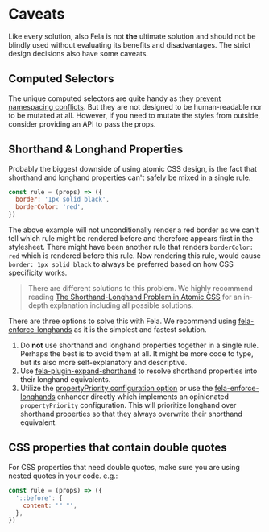 # Caveats

Like every solution, also Fela is not **the** ultimate solution and should not be blindly used without evaluating its benefits and disadvantages. The strict design decisions also have some caveats.

## Computed Selectors

The unique computed selectors are quite handy as they [prevent namespacing conflicts](intro/benefits#local-namespace). But they are not designed to be human-readable nor to be mutated at all. However, if you need to mutate the styles from outside, consider providing an API to pass the props.

## Shorthand & Longhand Properties

Probably the biggest downside of using atomic CSS design, is the fact that shorthand and longhand properties can't safely be mixed in a single rule.

```javascript nocopy
const rule = (props) => ({
  border: '1px solid black',
  borderColor: 'red',
})
```

The above example will not unconditionally render a red border as we can't tell which rule might be rendered before and therefore appears first in the stylesheet. There might have been another rule that renders `borderColor: red` which is rendered before this rule. Now rendering this rule, would cause `border: 1px solid black` to always be preferred based on how CSS specificity works.

> There are different solutions to this problem. We highly recommend reading [The Shorthand-Longhand Problem in Atomic CSS](https://weser.io/blog/the-shorthand-longhand-problem-in-atomic-css) for an in-depth explanation including all possible solutions.

There are three options to solve this with Fela. We recommend using [fela-enforce-longhands](https://github.com/robinweser/fela/tree/master/packages/fela-enforce-longhands) as it is the simplest and fastest solution.

1. Do **not** use shorthand and longhand properties together in a single rule. Perhaps the best is to avoid them at all. It might be more code to type, but its also more self-explanatory and descriptive.
2. Use [fela-plugin-expand-shorthand](https://github.com/robinweser/fela/tree/master/packages/fela-plugin-expand-shorthand) to resolve shorthand properties into their longhand equivalents.
3. Utilize the [propertyPriority configuration option](advanced/renderer-configuration) or use the [fela-enforce-longhands](https://github.com/robinweser/fela/tree/master/packages/fela-enforce-longhands) enhancer directly which implements an opinionated `propertyPriority` configuration. This will prioritize longhand over shorthand properties so that they always overwrite their shorthand equivalent.

## CSS properties that contain double quotes

For CSS properties that need double quotes, make sure you are using nested quotes in your code. e.g.:

```javascript nocopy
const rule = (props) => ({
  '::before': {
    content: '" "',
  },
})
```
